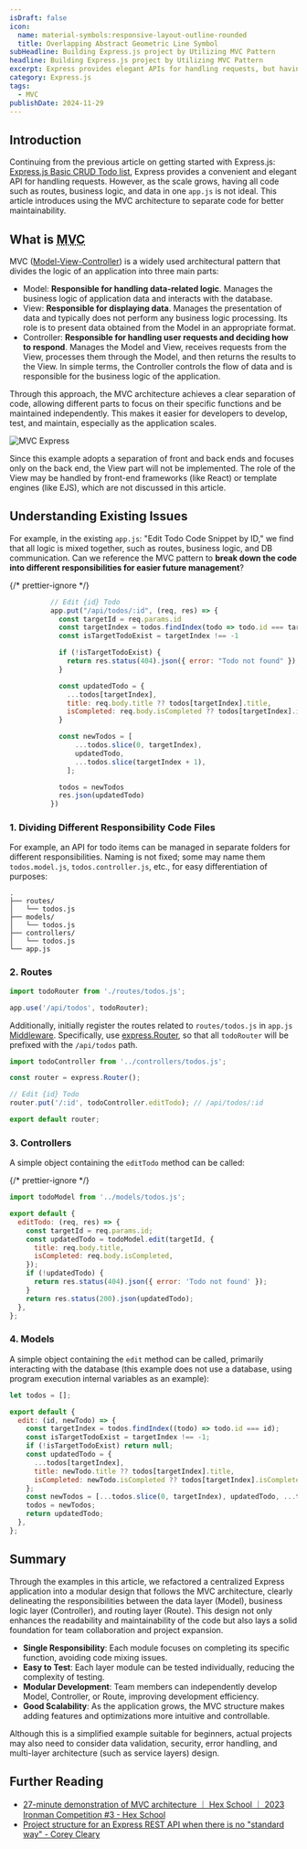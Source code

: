 ```yaml
---
isDraft: false
icon:
  name: material-symbols:responsive-layout-outline-rounded
  title: Overlapping Abstract Geometric Line Symbol
subHeadline: Building Express.js project by Utilizing MVC Pattern
headline: Building Express.js project by Utilizing MVC Pattern
excerpt: Express provides elegant APIs for handling requests, but having all code in one app.js is not ideal. Utilizing MVC architecture for better maintainability.
category: Express.js
tags:
  - MVC
publishDate: 2024-11-29
---
```


## Introduction

Continuing from the previous article on getting started with Express.js: [Express.js Basic CRUD Todo list](/en/post/expressjs-basic-crud-todolist/), Express provides a convenient and elegant API for handling requests. However, as the scale grows, having all code such as routes, business logic, and data in one `app.js` is not ideal. This article introduces using the MVC architecture to separate code for better maintainability.

## What is <abbr title="Model–view–controller">MVC</abbr>

MVC ([Model-View-Controller](https://en.wikipedia.org/wiki/Model%E2%80%93view%E2%80%93controller)) is a widely used architectural pattern that divides the logic of an application into three main parts:

- Model: **Responsible for handling data-related logic**. Manages the business logic of application data and interacts with the database.
- View: **Responsible for displaying data**. Manages the presentation of data and typically does not perform any business logic processing. Its role is to present data obtained from the Model in an appropriate format.
- Controller: **Responsible for handling user requests and deciding how to respond**. Manages the Model and View, receives requests from the View, processes them through the Model, and then returns the results to the View. In simple terms, the Controller controls the flow of data and is responsible for the business logic of the application.

Through this approach, the MVC architecture achieves a clear separation of code, allowing different parts to focus on their specific functions and be maintained independently. This makes it easier for developers to develop, test, and maintain, especially as the application scales.

![MVC Express](mvc_express.png 'MVC Express')

<Info type="warning">
  Since this example adopts a separation of front and back ends and focuses only on the back end, the View part will not
  be implemented. The role of the View may be handled by front-end frameworks (like React) or template engines (like
  EJS), which are not discussed in this article.
</Info>

## Understanding Existing Issues

For example, in the existing `app.js`: "Edit Todo Code Snippet by ID," we find that all logic is mixed together, such as routes, business logic, and DB communication. Can we reference the MVC pattern to **break down the code into different responsibilities for easier future management**?

{/* prettier-ignore */}
```js {"Route":2} {"Controller":3-9} {"Model":11-23} {"Controller":24-24}
          // Edit {id} Todo
          app.put("/api/todos/:id", (req, res) => {
            const targetId = req.params.id
            const targetIndex = todos.findIndex(todo => todo.id === targetId);
            const isTargetTodoExist = targetIndex !== -1

            if (!isTargetTodoExist) {
              return res.status(404).json({ error: "Todo not found" });
            }

            const updatedTodo = {
              ...todos[targetIndex],
              title: req.body.title ?? todos[targetIndex].title,
              isCompleted: req.body.isCompleted ?? todos[targetIndex].isCompleted
            }

            const newTodos = [
                ...todos.slice(0, targetIndex),
                updatedTodo,
                ...todos.slice(targetIndex + 1),
              ];

            todos = newTodos
            res.json(updatedTodo)
          })
```

### 1. Dividing Different Responsibility Code Files

For example, an API for todo items can be managed in separate folders for different responsibilities. Naming is not fixed; some may name them `todos.model.js`, `todos.controller.js`, etc., for easy differentiation of purposes:

```
.
├── routes/
│   └── todos.js
├── models/
│   └── todos.js
├── controllers/
│   └── todos.js
└── app.js
```

### 2. Routes

```js title="app.js"
import todoRouter from './routes/todos.js';

app.use('/api/todos', todoRouter);
```

Additionally, initially register the routes related to `routes/todos.js` in `app.js` [Middleware](https://expressjs.com/en/guide/using-middleware.html). Specifically, use [express.Router](http://expressjs.com/en/guide/routing.html#express-router), so that all `todoRouter` will be prefixed with the `/api/todos` path.

```js title="routes/todos.js"
import todoController from '../controllers/todos.js';

const router = express.Router();

// Edit {id} Todo
router.put('/:id', todoController.editTodo); // /api/todos/:id

export default router;
```

### 3. Controllers

A simple object containing the `editTodo` method can be called:

{/* prettier-ignore */}
```js title="controllers/todos.js"
import todoModel from '../models/todos.js';

export default {
  editTodo: (req, res) => {
    const targetId = req.params.id;
    const updatedTodo = todoModel.edit(targetId, {
      title: req.body.title,
      isCompleted: req.body.isCompleted,
    });
    if (!updatedTodo) {
      return res.status(404).json({ error: 'Todo not found' });
    }
    return res.status(200).json(updatedTodo);
  },
};
```

### 4. Models

A simple object containing the `edit` method can be called, primarily interacting with the database (this example does not use a database, using program execution internal variables as an example):

```js title="models/todos.js"
let todos = [];

export default {
  edit: (id, newTodo) => {
    const targetIndex = todos.findIndex((todo) => todo.id === id);
    const isTargetTodoExist = targetIndex !== -1;
    if (!isTargetTodoExist) return null;
    const updatedTodo = {
      ...todos[targetIndex],
      title: newTodo.title ?? todos[targetIndex].title,
      isCompleted: newTodo.isCompleted ?? todos[targetIndex].isCompleted,
    };
    const newTodos = [...todos.slice(0, targetIndex), updatedTodo, ...todos.slice(targetIndex + 1)];
    todos = newTodos;
    return updatedTodo;
  },
};
```

## Summary

Through the examples in this article, we refactored a centralized Express application into a modular design that follows the MVC architecture, clearly delineating the responsibilities between the data layer (Model), business logic layer (Controller), and routing layer (Route). This design not only enhances the readability and maintainability of the code but also lays a solid foundation for team collaboration and project expansion.

- **Single Responsibility**: Each module focuses on completing its specific function, avoiding code mixing issues.
- **Easy to Test**: Each layer module can be tested individually, reducing the complexity of testing.
- **Modular Development**: Team members can independently develop Model, Controller, or Route, improving development efficiency.
- **Good Scalability**: As the application grows, the MVC structure makes adding features and optimizations more intuitive and controllable.

Although this is a simplified example suitable for beginners, actual projects may also need to consider data validation, security, error handling, and multi-layer architecture (such as service layers) design.

## Further Reading

- [27-minute demonstration of MVC architecture ｜ Hex School ｜ 2023 Ironman Competition #3 - Hex School](https://www.youtube.com/watch?v=kgcoikKc-74)
- [Project structure for an Express REST API when there is no "standard way" - Corey Cleary](https://www.coreycleary.me/project-structure-for-an-express-rest-api-when-there-is-no-standard-way)
